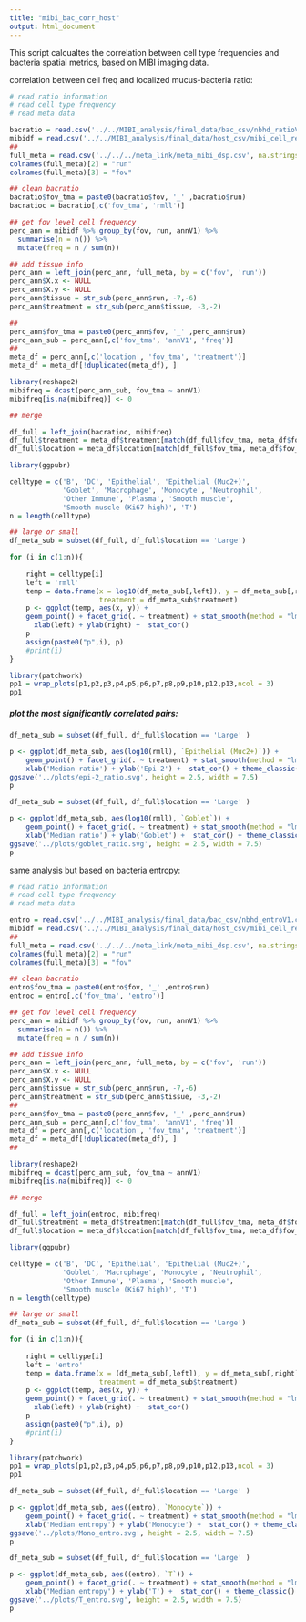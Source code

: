 ```yaml
---
title: "mibi_bac_corr_host"
output: html_document
---
```



This script calcualtes the correlation between cell type frequencies and bacteria spatial metrics, based on MIBI imaging data.


########### correlation between cell freq and localized mucus-bacteria ratio:


```r
# read ratio information
# read cell type frequency
# read meta data

bacratio = read.csv('../../MIBI_analysis/final_data/bac_csv/nbhd_ratioV1.csv')
mibidf = read.csv('../../MIBI_analysis/final_data/host_csv/mibi_cell_resultann_0411.csv')
##
full_meta = read.csv('../../../meta_link/meta_mibi_dsp.csv', na.strings=c("","NA"))
colnames(full_meta)[2] = "run"
colnames(full_meta)[3] = "fov"

## clean bacratio
bacratio$fov_tma = paste0(bacratio$fov, '_' ,bacratio$run)
bacratioc = bacratio[,c('fov_tma', 'rmll')]

## get fov level cell frequency
perc_ann = mibidf %>% group_by(fov, run, annV1) %>% 
  summarise(n = n()) %>%
  mutate(freq = n / sum(n))

## add tissue info
perc_ann = left_join(perc_ann, full_meta, by = c('fov', 'run'))
perc_ann$X.x <- NULL
perc_ann$X.y <- NULL
perc_ann$tissue = str_sub(perc_ann$run, -7,-6)
perc_ann$treatment = str_sub(perc_ann$tissue, -3,-2)

##
perc_ann$fov_tma = paste0(perc_ann$fov, '_' ,perc_ann$run)
perc_ann_sub = perc_ann[,c('fov_tma', 'annV1', 'freq')]
##
meta_df = perc_ann[,c('location', 'fov_tma', 'treatment')]
meta_df = meta_df[!duplicated(meta_df), ]

library(reshape2)
mibifreq = dcast(perc_ann_sub, fov_tma ~ annV1)
mibifreq[is.na(mibifreq)] <- 0

## merge

df_full = left_join(bacratioc, mibifreq)
df_full$treatment = meta_df$treatment[match(df_full$fov_tma, meta_df$fov_tma)]
df_full$location = meta_df$location[match(df_full$fov_tma, meta_df$fov_tma)]

```


```r
library(ggpubr)

celltype = c('B', 'DC', 'Epithelial', 'Epithelial (Muc2+)', 
             'Goblet', 'Macrophage', 'Monocyte', 'Neutrophil',
             'Other Immune', 'Plasma', 'Smooth muscle', 
             'Smooth muscle (Ki67 high)', 'T')
n = length(celltype)

## large or small
df_meta_sub = subset(df_full, df_full$location == 'Large')

for (i in c(1:n)){
  
    right = celltype[i]
    left = 'rmll'
    temp = data.frame(x = log10(df_meta_sub[,left]), y = df_meta_sub[,right],
                      treatment = df_meta_sub$treatment)
    p <- ggplot(temp, aes(x, y)) + 
    geom_point() + facet_grid(. ~ treatment) + stat_smooth(method = "lm") +
      xlab(left) + ylab(right) +  stat_cor()
    p
    assign(paste0("p",i), p)
    #print(i)
}

library(patchwork)
pp1 = wrap_plots(p1,p2,p3,p4,p5,p6,p7,p8,p9,p10,p12,p13,ncol = 3)
pp1
```

##### plot the most significantly correlated pairs:

```r
df_meta_sub = subset(df_full, df_full$location == 'Large' )

p <- ggplot(df_meta_sub, aes(log10(rmll), `Epithelial (Muc2+)`)) + 
    geom_point() + facet_grid(. ~ treatment) + stat_smooth(method = "lm") +
    xlab('Median ratio') + ylab('Epi-2') +  stat_cor() + theme_classic()
ggsave('../plots/epi-2_ratio.svg', height = 2.5, width = 7.5)
p

```
```r
df_meta_sub = subset(df_full, df_full$location == 'Large' )

p <- ggplot(df_meta_sub, aes(log10(rmll), `Goblet`)) + 
    geom_point() + facet_grid(. ~ treatment) + stat_smooth(method = "lm") +
    xlab('Median ratio') + ylab('Goblet') +  stat_cor() + theme_classic()
ggsave('../plots/goblet_ratio.svg', height = 2.5, width = 7.5)
p

```




################### same analysis but based on bacteria entropy:


```r
# read ratio information
# read cell type frequency
# read meta data

entro = read.csv('../../MIBI_analysis/final_data/bac_csv/nbhd_entroV1.csv')
mibidf = read.csv('../../MIBI_analysis/final_data/host_csv/mibi_cell_resultann_0411.csv')
##
full_meta = read.csv('../../../meta_link/meta_mibi_dsp.csv', na.strings=c("","NA"))
colnames(full_meta)[2] = "run"
colnames(full_meta)[3] = "fov"

## clean bacratio
entro$fov_tma = paste0(entro$fov, '_' ,entro$run)
entroc = entro[,c('fov_tma', 'entro')]

## get fov level cell frequency
perc_ann = mibidf %>% group_by(fov, run, annV1) %>% 
  summarise(n = n()) %>%
  mutate(freq = n / sum(n))

## add tissue info
perc_ann = left_join(perc_ann, full_meta, by = c('fov', 'run'))
perc_ann$X.x <- NULL
perc_ann$X.y <- NULL
perc_ann$tissue = str_sub(perc_ann$run, -7,-6)
perc_ann$treatment = str_sub(perc_ann$tissue, -3,-2)
##
perc_ann$fov_tma = paste0(perc_ann$fov, '_' ,perc_ann$run)
perc_ann_sub = perc_ann[,c('fov_tma', 'annV1', 'freq')]
meta_df = perc_ann[,c('location', 'fov_tma', 'treatment')]
meta_df = meta_df[!duplicated(meta_df), ]
##

library(reshape2)
mibifreq = dcast(perc_ann_sub, fov_tma ~ annV1)
mibifreq[is.na(mibifreq)] <- 0

## merge

df_full = left_join(entroc, mibifreq)
df_full$treatment = meta_df$treatment[match(df_full$fov_tma, meta_df$fov_tma)]
df_full$location = meta_df$location[match(df_full$fov_tma, meta_df$fov_tma)]

```


```r
library(ggpubr)

celltype = c('B', 'DC', 'Epithelial', 'Epithelial (Muc2+)', 
             'Goblet', 'Macrophage', 'Monocyte', 'Neutrophil',
             'Other Immune', 'Plasma', 'Smooth muscle', 
             'Smooth muscle (Ki67 high)', 'T')
n = length(celltype)

## large or small
df_meta_sub = subset(df_full, df_full$location == 'Large')

for (i in c(1:n)){
  
    right = celltype[i]
    left = 'entro'
    temp = data.frame(x = (df_meta_sub[,left]), y = df_meta_sub[,right],
                      treatment = df_meta_sub$treatment)
    p <- ggplot(temp, aes(x, y)) + 
    geom_point() + facet_grid(. ~ treatment) + stat_smooth(method = "lm") +
      xlab(left) + ylab(right) +  stat_cor()
    p
    assign(paste0("p",i), p)
    #print(i)
}

library(patchwork)
pp1 = wrap_plots(p1,p2,p3,p4,p5,p6,p7,p8,p9,p10,p12,p13,ncol = 3)
pp1
```


```r
df_meta_sub = subset(df_full, df_full$location == 'Large' )

p <- ggplot(df_meta_sub, aes((entro), `Monocyte`)) + 
    geom_point() + facet_grid(. ~ treatment) + stat_smooth(method = "lm") +
    xlab('Median entropy') + ylab('Monocyte') +  stat_cor() + theme_classic()
ggsave('../plots/Mono_entro.svg', height = 2.5, width = 7.5)
p

```


```r
df_meta_sub = subset(df_full, df_full$location == 'Large' )

p <- ggplot(df_meta_sub, aes((entro), `T`)) + 
    geom_point() + facet_grid(. ~ treatment) + stat_smooth(method = "lm") +
    xlab('Median entropy') + ylab('T') +  stat_cor() + theme_classic()
ggsave('../plots/T_entro.svg', height = 2.5, width = 7.5)
p

```


